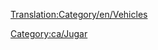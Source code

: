 [[Translation:Category/en/Vehicles]]

{{en/Bilingual box| ca
| Aquí apereixen articles relatius al vehicles, en general.

Pot llegir l'article sobre [[ca/Manual/Vehicles|vehicles]] per a obtindre més informació.
| ''Articles relating to vehicles in general are here.''

''This is a list of Vehicles. Read the main article for an explanation of the concept of Vehicles.''}}

[[Category:ca/Jugar]]